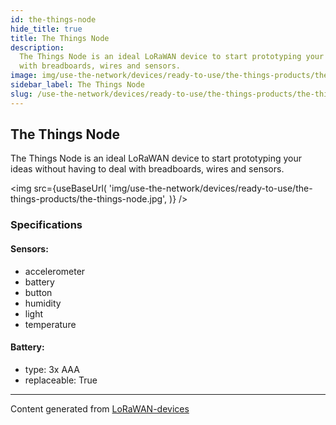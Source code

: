 ```yaml
---
id: the-things-node
hide_title: true
title: The Things Node
description:
  The Things Node is an ideal LoRaWAN device to start prototyping your ideas without having to deal
  with breadboards, wires and sensors.
image: img/use-the-network/devices/ready-to-use/the-things-products/the-things-node.jpg
sidebar_label: The Things Node
slug: /use-the-network/devices/ready-to-use/the-things-products/the-things-node
---
```



## The Things Node

The Things Node is an ideal LoRaWAN device to start prototyping your ideas without having to deal
with breadboards, wires and sensors.

<img
  src={useBaseUrl(
    'img/use-the-network/devices/ready-to-use/the-things-products/the-things-node.jpg',
  )}
/>

### Specifications

#### Sensors:

- accelerometer
- battery
- button
- humidity
- light
- temperature

#### Battery:

- type: 3x AAA
- replaceable: True

---

Content generated from [LoRaWAN-devices](https://github.com/TheThingsNetwork/lorawan-devices)
